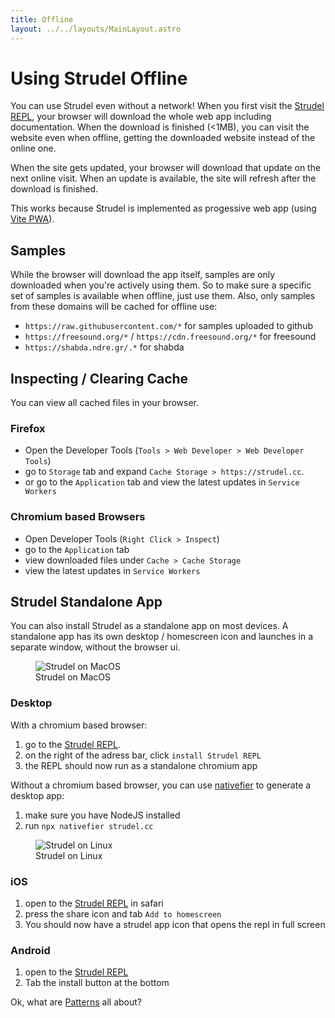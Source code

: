 ```yaml
---
title: Offline
layout: ../../layouts/MainLayout.astro
---
```


# Using Strudel Offline

You can use Strudel even without a network! When you first visit the [Strudel REPL](https://strudel.cc/),
your browser will download the whole web app including documentation.
When the download is finished (&lt;1MB), you can visit the website even when offline,
getting the downloaded website instead of the online one.

When the site gets updated, your browser will download that update on the next online visit.
When an update is available, the site will refresh after the download is finished.

This works because Strudel is implemented as progessive web app (using [Vite PWA](https://vite-pwa-org.netlify.app/)).

## Samples

While the browser will download the app itself, samples are only downloaded when you're actively using them.
So to make sure a specific set of samples is available when offline, just use them.
Also, only samples from these domains will be cached for offline use:

- `https://raw.githubusercontent.com/*` for samples uploaded to github
- `https://freesound.org/*` / `https://cdn.freesound.org/*` for freesound
- `https://shabda.ndre.gr/.*` for shabda

## Inspecting / Clearing Cache

You can view all cached files in your browser.

### Firefox

- Open the Developer Tools (`Tools > Web Developer > Web Developer Tools`)
- go to `Storage` tab and expand `Cache Storage > https://strudel.cc`.
- or go to the `Application` tab and view the latest updates in `Service Workers`

### Chromium based Browsers

- Open Developer Tools (`Right Click > Inspect`)
- go to the `Application` tab
- view downloaded files under `Cache > Cache Storage`
- view the latest updates in `Service Workers`

## Strudel Standalone App

You can also install Strudel as a standalone app on most devices.
A standalone app has its own desktop / homescreen icon and launches in a separate window,
without the browser ui.

<figure>
  <img src="./pwa/strudel-macos.png" alt="Strudel on MacOS" />
  <figcaption>Strudel on MacOS</figcaption>
</figure>

### Desktop

With a chromium based browser:

1. go to the [Strudel REPL](https://strudel.cc).
2. on the right of the adress bar, click `install Strudel REPL`
3. the REPL should now run as a standalone chromium app

Without a chromium based browser, you can use [nativefier](https://github.com/nativefier/nativefier) to generate a desktop app:

1. make sure you have NodeJS installed
2. run `npx nativefier strudel.cc`

<figure>
  <img src="./pwa/strudel-linux.png" alt="Strudel on Linux" />
  <figcaption>Strudel on Linux</figcaption>
</figure>

### iOS

1. open to the [Strudel REPL](https://strudel.cc/) in safari
2. press the share icon and tab `Add to homescreen`
3. You should now have a strudel app icon that opens the repl in full screen

### Android

1. open to the [Strudel REPL](https://strudel.cc/)
2. Tab the install button at the bottom

Ok, what are [Patterns](/technical-manual/patterns) all about?
